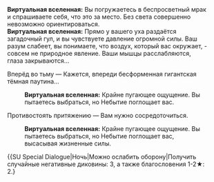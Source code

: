 {{Диалог Начало}}
:'''Виртуальная вселенная:''' Вы погружаетесь в беспросветный мрак и спрашиваете себя, что это за место. Без света совершенно невозможно ориентироваться.
:'''Виртуальная вселенная:''' Прямо у вашего уха раздаётся загадочный гул, и вы чувствуете давление огромной силы. Ваш разум слабеет, вы понимаете, что воздух, который вас окружает, - совсем не природное явление. Ваши мышцы расслабляются, глаза закрываются...
:{{Диалог|Звезда}} Вперёд во тьму &mdash; Кажется, впереди бесформенная гигантская тёмная паутина...
::'''Виртуальная вселенная:''' Крайне пугающее ощущение. Вы пытаетесь выбраться, но Небытие поглощает вас.
:{{Диалог|Звезда}} Противостоять притяжению &mdash; Вам нужно сосредоточиться.
::'''Виртуальная вселенная:''' Крайне пугающее ощущение. Вы пытаетесь выбраться, но Небытие поглощает вас, высасывая жизненные силы.
:{{SU Special Dialogue|Ночь|Можно ослабить оборону|Получить случайные негативные диковины: 3, а также благословения 1-2★: 2.}
{{Диалог Конец}}
